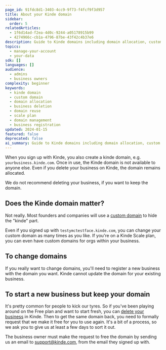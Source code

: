 ```yaml
---
page_id: 91fdc8d1-3403-4cc9-9f73-f4fcf9f3d957
title: About your Kinde domain
sidebar:
  order: 5
relatedArticles:
  - 1f6d14ad-f2ea-4d0c-9244-a05178915b99
  - 4274966c-cb1a-4796-87be-43f42c4b37e6
description: Guide to Kinde domains including domain allocation, custom domain usage, and domain management when deleting or recreating businesses.
topics:
  - manage-your-account
  - your-data
sdk: []
languages: []
audience:
  - admins
  - business owners
complexity: beginner
keywords:
  - kinde domain
  - custom domain
  - domain allocation
  - business deletion
  - domain reuse
  - scale plan
  - domain management
  - business registration
updated: 2024-01-15
featured: false
deprecated: false
ai_summary: Guide to Kinde domains including domain allocation, custom domain usage, and domain management when deleting or recreating businesses.
---
```


When you sign up with Kinde, you also create a kinde domain, e.g. `yourbusiness.kinde.com`. Once in use, the Kinde domain is not available to anyone else. Even if you delete your business on Kinde, the domain remains allocated. 

We do not recommend deleting your business, if you want to keep the domain.

## Does the Kinde domain matter?

Not really. Most founders and companies will use a [custom domain](/build/domains/pointing-your-domain/) to hide the "kinde" part. 

Even if you signed up with `testymctestface.kinde.com`, you can change your custom domain as many times as you like. If you're on a Kinde Scale plan, you can even have custom domains for orgs within your business.

## To change domains

If you really want to change domains, you'll need to register a new business with the domain you want. Kinde cannot update the domain for your existing business. 

## To start a new business but keep your domain

It's pretty common for people to kick our tyres. So if you've been playing around on the Free plan and want to start fresh, you can [delete your business](/manage-your-account/your-data/delete-business/) in Kinde. Then to get the same domain back, you need to formally request that we make it free for you to use again. It's a bit of a process, so we ask you to give us at least a few days to sort it out. 

The business owner must make the request to free the domain by sending us an email to support@kinde.com, from the email they signed up with.



